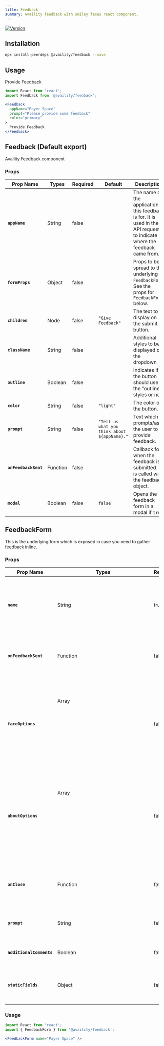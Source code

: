 ```yaml
---
title: Feedback
summary: Availity feedback with smiley faces react component.
---
```


[![Version](https://img.shields.io/npm/v/@availity/feedback.svg?style=for-the-badge)](https://www.npmjs.com/package/@availity/feedback)

## Installation

```bash
npx install-peerdeps @availity/feedback --save
```

## Usage


<div className="w-100 d-flex flex-row justify-content-around align-items-center">
  <Feedback
    appName="Payer Space"
    prompt="Please provide some feedback"
    color="primary"
  >
    Provide Feedback
  </Feedback>
</div>

```jsx
import React from 'react';
import Feedback from '@availity/feedback';

<Feedback
  appName="Payer Space"
  prompt="Please provide some feedback"
  color="primary"
>
  Provide Feedback
</Feedback>
```

## Feedback (Default export)
Availity Feedback component

### Props

| Prop Name            | Types    | Required | Default                                      | Description                                                                                                               |
| -------------        | -------  | -------- | --------                                     | --------------------------------------------------------------------------------------                                    |
| **`appName`**        | String   | false    |                                              | The name of the application this feedback is for. It is used in the API request to indicate where the feedback came from. |
| **`formProps`**      | Object   | false    |                                              | Props to be spread to the underlying `FeedbackForm`. See the props for `FeedbackForm` below.                              |
| **`children`**       | Node     | false    | `"Give Feedback"`                            | The text to display on the submit button.                                                                                 |
| **`className`**      | String   | false    |                                              | Additional styles to be displayed on the dropdown                                                                         |
| **`outline`**        | Boolean  | false    |                                              | Indicates if the button should use the "outline" styles or not.                                                           |
| **`color`**          | String   | false    | `"light"`                                    | The color of the button.                                                                                                  |
| **`prompt`**         | String   | false    | `"Tell us what you think about ${appName}."` | Text which prompts/asks the user to provide feedback.                                                                     |
| **`onFeedbackSent`** | Function | false    |                                              | Callback for when the feedback is submitted. It is called with the feedback object.                                       |
| **`modal`**          | Boolean  | false    | `false`                                      | Opens the feedback form in a modal if `true`.                                                                             |

## FeedbackForm

This is the underlying form which is exposed in case you need to gather feedback inline.

### Props

| Prop Name                | Types         | Required | Default                                   | Description                                                                                                                                                                                                                |
| -------------            | -------       | -------- | --------                                  | --------------------------------------------------------------------------------------                                                                                                                                     |
| **`name`**               | String        | true     |                                           | The name of the application this feedback is for. It is used in the API request to indicate where the feedback came from.                                                                                                  |
| **`onFeedbackSent`**     | Function      | false    |                                           | Callback for when the feedback is submitted. It is called with the feedback object.                                                                                                                                        |
| **`faceOptions`**        | Array<Object> | false    |                                           | Array of Objects containing **`icon`** (String), **`description`** (String), and **`placeholder`** (String). Allows you to override the smiley face options which appear. Default: Smiley Face, Meh Face, and Frowny Face. |
| **`aboutOptions`**       | Array<Object> | false    |                                           | Array of Objects containing **`value`** (String,Number) and **`label`** (String). Allows a dropdown displaying the options provided to let the user indicate what the feedback is about.                                   |
| **`onClose`**            | Function      | false    |                                           | When provided, a "Close" button is rendered and `onClose` is executed when it is clicked                                                                                                                                   |
| **`prompt`**             | String        | false    | `"Tell us what you think about ${name}."` | Text which prompts/asks the user to provide feedback.                                                                                                                                                                      |
| **`additionalComments`** | Boolean       | false    | `false`                                   | If `true`, shows an optional comments field below.                                                                                                                                                                         |
| **`staticFields`**       | Object        | false    |                                           | Static (non-user-entered) key/value pairs to be sent in feedback submission                                                                                                                                                |

### Usage

<div className="w-100 d-flex flex-row justify-content-around align-items-center">
  <FeedbackForm name="Payer Space" />
</div>

```jsx
import React from 'react';
import { FeedbackForm } from '@availity/feedback';

<FeedbackForm name="Payer Space" />
```
